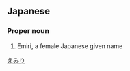 ==Japanese==
{{ja-kanjitab|瑛|実|理}}

===Proper noun===
{{ja-pos|proper|えみり}}

# Emiri, a female Japanese given name

[[Category:Japanese female given names|えみり]]